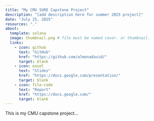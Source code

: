 ```yaml
---
title: "My CMU SURE Capstone Project"
description: "[add description here for summer 2025 project]"
date: "July 25, 2025"
resources: "."
about:
  template: solana
  image: thumbnail.png # file must be named cover. or thumbnail.
  links: 
    - icon: github
      text: "GitHub"
      href: "https://github.com/almonadavid/"
      target: blank
    - icon: easel
      text: "Slides"
      href: "https://docs.google.com/presentation/"
      target: blank
    - icon: file-code
      text: "Report"
      href: "https://docs.google.com/"
      target: blank
---
```


This is my CMU capstone project...


